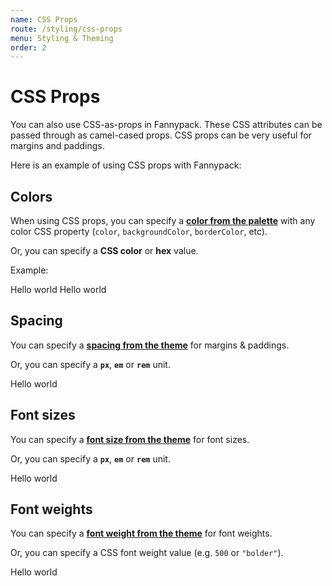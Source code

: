 ```yaml
---
name: CSS Props
route: /styling/css-props
menu: Styling & Theming
order: 2
---
```



# CSS Props

You can also use CSS-as-props in Fannypack. These CSS attributes can be passed through as camel-cased props. CSS props can be very useful for margins and paddings.

Here is an example of using CSS props with Fannypack:

<Playground>
  <Box backgroundColor="blue" width="50px" height="50px" />
  <Box backgroundColor="blue" marginTop="1rem" width="50px" height="50px" />
</Playground>

## Colors

When using CSS props, you can specify a [**color from the palette**](/palette) with any color CSS property (`color`, `backgroundColor`, `borderColor`, etc).

Or, you can specify a **CSS color** or **hex** value.

Example:

<Playground>
  <Box backgroundColor="successTint" color="success" padding="1rem">
    Hello world
  </Box>
  <Box backgroundColor="#ff0000" color="black" padding="1rem" marginTop="1rem">
    Hello world
  </Box>
</Playground>

## Spacing

You can specify a [**spacing from the theme**]() for margins & paddings.

Or, you can specify a **`px`**, **`em`** or **`rem`** unit.

<Playground>
  <Box padding="large" marginLeft="xxlarge" marginRight="xxlarge" backgroundColor="primary" color="white">Hello world</Box>
</Playground>

## Font sizes

You can specify a [**font size from the theme**]() for font sizes.

Or, you can specify a **`px`**, **`em`** or **`rem`** unit.

<Playground>
  <Text fontSize="large">Hello world</Text>
</Playground>

## Font weights

You can specify a [**font weight from the theme**]() for font weights.

Or, you can specify a CSS font weight value (e.g. `500` or `"bolder"`).

<Playground>
  <Text fontWeight="semibold">Hello world</Text>
</Playground>
